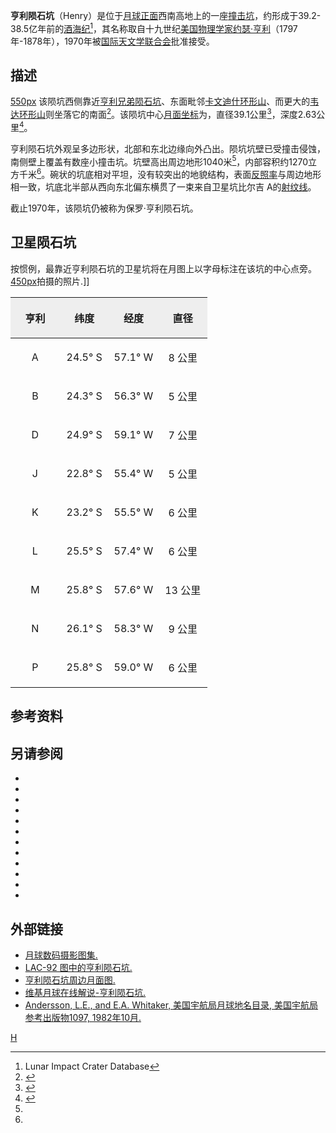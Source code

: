 {{lunar crater data|
 image=Normal Henry LO-IV-156H LTVT.jpg|
 caption=[[月球轨道器4号|月球轨道器4号]]拍摄的图像|
 latitude=23.97|
 N_or_S=S|
 longitude=57.01|
 E_or_W=W|
 diameter=39.1公里|
 depth=2.63公里|
 colong=57|
 eponym=[[约瑟·亨利|约瑟·亨利]]|
}}

'''亨利陨石坑'''（Henry）是位于[[月球正面|月球正面]]西南高地上的一座[[撞击坑|撞击坑]]，约形成于39.2-38.5亿年前的[[酒海纪|酒海纪]]<ref name=LICD>Lunar Impact Crater Database</ref>，其名称取自十九世纪[[美国|美国]][[物理学家|物理学家]][[约瑟·亨利|约瑟·亨利]]（1797年-1878年），1970年被[[国际天文学联合会|国际天文学联合会]]批准接受。

==描述==  
[[image:Byrgius_Henry_Freres_Henry_Cavendish_LAC92.jpg|550px]]
该陨坑西侧靠近[[亨利兄弟陨石坑|亨利兄弟陨石坑]]、东面毗邻[[卡文迪什环形山|卡文迪什环形山]]、而更大的[[韦达环形山|韦达环形山]]则坐落它的南面<ref>{{Cite web |url=http://planetarynames.wr.usgs.gov/images/Lunar/lac_92_wac.pdf |title=Crater Henry on LAC-92 map. |accessdate=2016-10-20 |archive-date=2020-11-22 |archive-url=https://web.archive.org/web/20201122162147/https://planetarynames.wr.usgs.gov/images/Lunar/lac_92_wac.pdf |dead-url=no }}</ref>。该陨坑中心[[月面坐标|月面坐标]]为{{Coord|23.97|S|57.01|W|globe:Moon|nogoogle=1|noosm=1}}，直径39.1公里<ref name="IAU">{{Cite web |url=http://planetarynames.wr.usgs.gov/Feature/2451 |title=Directory of the International Astronomical Union |accessdate=2016-10-20 |archive-date=2018-07-22 |archive-url=https://web.archive.org/web/20180722130120/https://planetarynames.wr.usgs.gov/Feature/2451 |dead-url=no }}</ref>，深度2.63公里<ref>{{Cite web |url=http://fisherka.csolutionshosting.net/astronote/plan/craterdepth/html/CraterDepthFeatureNameWestfall.html |title=John E. Westfall's Atlas of the Lunar Terminator, Cambridge Univ. Press (2000) |accessdate=2016-10-20 |archive-date=2014-12-18 |archive-url=https://archive.today/20141218234310/http://fisherka.csolutionshosting.net/astronote/plan/craterdepth/html/CraterDepthFeatureNameWestfall.html |dead-url=no }}</ref>。

亨利陨石坑外观呈多边形状，北部和东北边缘向外凸出。陨坑坑壁已受撞击侵蚀，南侧壁上覆盖有数座小撞击坑。坑壁高出周边地形1040米<ref name="LICD"/>，内部容积约1270立方千米<ref name="LICD"/>。碗状的坑底相对平坦，没有较突出的地貌结构，表面[[反照率|反照率]]与周边地形相一致，坑底北半部从西向东北偏东横贯了一束来自卫星坑比尔吉 A的[[射纹系统|射纹线]]。

截止1970年，该陨坑仍被称为保罗·亨利陨石坑。

==卫星陨石坑==
按惯例，最靠近亨利陨石坑的卫星坑将在月图上以字母标注在该坑的中心点旁。
[[image:Henry_Frères_+_Henry_+_Cavendish_-_LROC_-_WAC.JPG|450px]]拍摄的照片.]]

{| class="wikitable"
!width="25%" style="background:#eeeeee;" |亨利
!width="25%" style="background:#eeeeee;" |纬度
!width="25%" style="background:#eeeeee;" |经度
!width="25%" style="background:#eeeeee;" |直径
|-
|align="center"|A
|align="center"|24.5° S
|align="center"|57.1° W
|align="center"|8 公里
|-
|align="center"|B
|align="center"|24.3° S
|align="center"|56.3° W
|align="center"|5 公里
|-
|align="center"|D
|align="center"|24.9° S
|align="center"|59.1° W
|align="center"|7 公里
|-
|align="center"|J
|align="center"|22.8° S
|align="center"|55.4° W
|align="center"|5 公里
|-
|align="center"|K
|align="center"|23.2° S
|align="center"|55.5° W
|align="center"|6 公里
|-
|align="center"|L
|align="center"|25.5° S
|align="center"|57.4° W
|align="center"|6 公里
|-
|align="center"|M
|align="center"|25.8° S
|align="center"|57.6° W
|align="center"|13 公里
|-
|align="center"|N
|align="center"|26.1° S
|align="center"|58.3° W
|align="center"|9 公里
|-
|align="center"|P
|align="center"|25.8° S
|align="center"|59.0° W
|align="center"|6 公里
|}{{clear}}

==参考资料==
{{Reflist}}

==另请参阅==
* {{cite book
  | last1 = Andersson
  | first1 = L. E.
  | last2 = Whitaker
  | first2 = E. A.
  | authorlink2 = Ewen Whitaker
  | date = 1982
  | title = [[NASA|NASA]] Catalogue of Lunar Nomenclature
  | publisher = NASA RP-1097
  | ref = harv
  }}
* {{cite web
  | last = Blue
  | first = Jennifer
  | date = July 25, 2007
  | title = Gazetteer of Planetary Nomenclature
  | publisher = [[United_States_Geological_Survey|USGS]]
  | url = http://planetarynames.wr.usgs.gov/
  | accessdate = 2007-08-05
  | ref = harv
  | archive-date = 2015-05-26
  | archive-url = https://web.archive.org/web/20150526164842/http://planetarynames.wr.usgs.gov/
  | dead-url = no
  }}
* {{cite book
  | last1 = Bussey
  | first1 = B.
  | authorlink1 = Ben Bussey
  | last2 = Spudis
  | first2 = P.
  | authorlink2 = Paul Spudis
  | date = 2004
  | title = The Clementine Atlas of the Moon
  | publisher = Cambridge University Press
  | location = New York
  | isbn = 978-0-521-81528-4
  | ref = harv
  }}
* {{cite book
  | last1 = Cocks
  | first1 = Elijah E.
  | last2 = Cocks
  | first2 = Josiah C.
  | date = 1995
  | title = Who's Who on the Moon: A Biographical Dictionary of Lunar Nomenclature
  | url = https://archive.org/details/isbn_9780936389271
  | publisher = Tudor Publishers
  | isbn = 978-0-936389-27-1
  | ref = harv
  }}
* {{cite web
  | last = McDowell
  | first = Jonathan
  | date = July 15, 2007
  | url = http://host.planet4589.org/astro/lunar/
  | title = Lunar Nomenclature
  | publisher = Jonathan's Space Report
  | accessdate = 2007-10-24
  | ref = harv
  | archive-date = 2015-01-12
  | archive-url = https://web.archive.org/web/20150112233439/http://host.planet4589.org/astro/lunar/
  | dead-url = no
  }}
* {{cite journal| last1 = Menzel| first1 = D. H.| last2 = Minnaert| first2 = M.| last3 = Levin| first3 = B.| last4 = Dollfus| first4 = A.| last5 = Bell| first5 = B.| title = Report on Lunar Nomenclature by the Working Group of Commission 17 of the IAU| doi = 10.1007/BF00171763| journal = Space Science Reviews| volume = 12| issue = 2| pages = 136–186| date = 1971| bibcode = 1971SSRv...12..136M| ref = harv}}
* {{cite book
  | first = Patrick
  | last = Moore
  | authorlink = Patrick Moore
  | date = 2001
  | title = On the Moon
  | url = https://archive.org/details/patrickmooreonmo00patr
  | publisher = Sterling Publishing Co.
  | isbn = 978-0-304-35469-6
  | ref = harv
  }}
* {{cite book
  | first = Fred W.
  | last = Price
  | date = 1988
  | title = The Moon Observer's Handbook
  | publisher = Cambridge University Press
  | isbn = 978-0-521-33500-3
  | ref = harv
  }}
* {{cite book
  | last = Rükl
  | first = Antonín
  | authorlink = Antonín Rükl
  | date = 1990
  | title = Atlas of the Moon
  | publisher = Kalmbach Books
  | isbn = 978-0-913135-17-4
  | ref = harv
  }}
* {{cite book
  | last = Webb
  | first = Rev. T. W.
  | authorlink = Thomas William Webb
  | date = 1962
  | title = Celestial Objects for Common Telescopes
  | url = https://archive.org/details/celestialobjects00webb
  | edition = 6th revised
  | publisher = Dover
  | isbn = 978-0-486-20917-3
  | ref = harv
  }}
* {{cite book
  | first = Ewen A.
  | last = Whitaker
  | authorlink = Ewen Whitaker
  | date = 1999
  | title = Mapping and Naming the Moon
  | publisher = Cambridge University Press
  | isbn = 978-0-521-62248-6
  | ref = harv
  }}
* {{cite book
  | first = Peter T.
  | last = Wlasuk
  | date = 2000
  | title = Observing the Moon
  | publisher = Springer
  | isbn = 978-1-85233-193-1
  | ref = harv
 }}

==外部链接==
* [http://www.lpi.usra.edu/resources/lunar_orbiter/bin/srch_nam.shtml?Henry%7C0 月球数码摄影图集.] {{Wayback|url=http://www.lpi.usra.edu/resources/lunar_orbiter/bin/srch_nam.shtml?Henry%7C0 |date=20201127015845 }}
* [http://www.lpi.usra.edu/resources/mapcatalog/LAC/lac92/ LAC-92 图中的亨利陨石坑.] {{Wayback|url=http://www.lpi.usra.edu/resources/mapcatalog/LAC/lac92/ |date=20201127013720 }}
* [http://www.lpi.usra.edu/resources/mapcatalog/usgs/I755/ 亨利陨石坑周边月面图.] {{Wayback|url=http://www.lpi.usra.edu/resources/mapcatalog/usgs/I755/ |date=20201127013452 }}
* [http://the-moon.wikispaces.com/Henry 维基月球在线解说-亨利陨石坑.] {{Wayback|url=http://the-moon.wikispaces.com/Henry |date=20180531115345 }}
* [http://planet4589.org/astro/lunar/RP-1097.pdf Andersson, L.E., and E.A. Whitaker, 美国宇航局月球地名目录, 美国宇航局参考出版物1097, 1982年10月.]{{Wayback|url=http://planet4589.org/astro/lunar/RP-1097.pdf |date=20141006125838 }}

[[Category:月球环形山|H]]
{{月球環形山 (G-K)}}